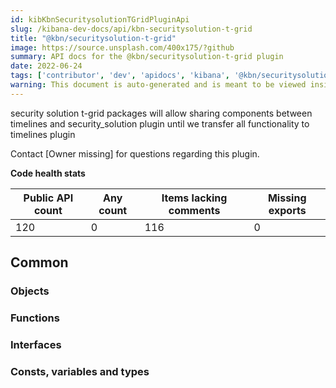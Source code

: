 ```yaml
---
id: kibKbnSecuritysolutionTGridPluginApi
slug: /kibana-dev-docs/api/kbn-securitysolution-t-grid
title: "@kbn/securitysolution-t-grid"
image: https://source.unsplash.com/400x175/?github
summary: API docs for the @kbn/securitysolution-t-grid plugin
date: 2022-06-24
tags: ['contributor', 'dev', 'apidocs', 'kibana', '@kbn/securitysolution-t-grid']
warning: This document is auto-generated and is meant to be viewed inside our experimental, new docs system. Reach out in #docs-engineering for more info.
---
```


security solution t-grid packages will allow sharing components between timelines and security_solution plugin until we transfer all functionality to timelines plugin

Contact [Owner missing] for questions regarding this plugin.

**Code health stats**

| Public API count  | Any count | Items lacking comments | Missing exports |
|-------------------|-----------|------------------------|-----------------|
| 120 | 0 | 116 | 0 |

## Common

### Objects
<DocDefinitionList data={kbnSecuritysolutionTGridObj.common.objects}/>

### Functions
<DocDefinitionList data={kbnSecuritysolutionTGridObj.common.functions}/>

### Interfaces
<DocDefinitionList data={kbnSecuritysolutionTGridObj.common.interfaces}/>

### Consts, variables and types
<DocDefinitionList data={kbnSecuritysolutionTGridObj.common.misc}/>

